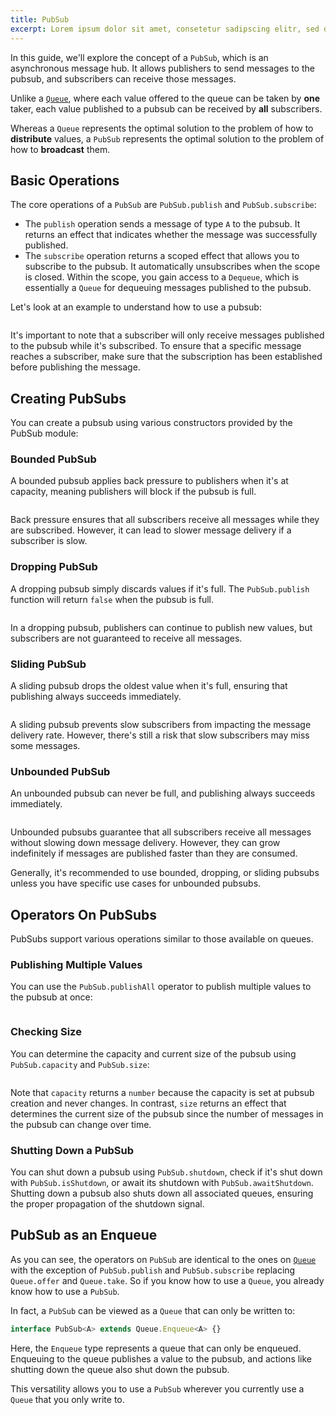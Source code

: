 ```yaml
---
title: PubSub
excerpt: Lorem ipsum dolor sit amet, consetetur sadipscing elitr, sed diam nonumy eirmod tempor invidunt ut labore.
---
```


In this guide, we'll explore the concept of a `PubSub`, which is an asynchronous message hub. It allows publishers to send messages to the pubsub, and subscribers can receive those messages.

Unlike a [`Queue`](queue), where each value offered to the queue can be taken by **one** taker, each value published to a pubsub can be received by **all** subscribers.

Whereas a `Queue` represents the optimal solution to the problem of how to **distribute** values, a `PubSub` represents the optimal solution to the problem of how to **broadcast** them.

## Basic Operations

The core operations of a `PubSub` are `PubSub.publish` and `PubSub.subscribe`:

- The `publish` operation sends a message of type `A` to the pubsub. It returns an effect that indicates whether the message was successfully published.
- The `subscribe` operation returns a scoped effect that allows you to subscribe to the pubsub. It automatically unsubscribes when the scope is closed. Within the scope, you gain access to a `Dequeue`, which is essentially a `Queue` for dequeuing messages published to the pubsub.

Let's look at an example to understand how to use a pubsub:

```ts file=<rootDir>/src/concurrency/pubsub/basic-operations.ts

```

It's important to note that a subscriber will only receive messages published to the pubsub while it's subscribed. To ensure that a specific message reaches a subscriber, make sure that the subscription has been established before publishing the message.

## Creating PubSubs

You can create a pubsub using various constructors provided by the PubSub module:

### Bounded PubSub

A bounded pubsub applies back pressure to publishers when it's at capacity, meaning publishers will block if the pubsub is full.

```ts file=<rootDir>/src/concurrency/pubsub/bounded.ts

```

Back pressure ensures that all subscribers receive all messages while they are subscribed. However, it can lead to slower message delivery if a subscriber is slow.

### Dropping PubSub

A dropping pubsub simply discards values if it's full. The `PubSub.publish` function will return `false` when the pubsub is full.

```ts file=<rootDir>/src/concurrency/pubsub/dropping.ts

```

In a dropping pubsub, publishers can continue to publish new values, but subscribers are not guaranteed to receive all messages.

### Sliding PubSub

A sliding pubsub drops the oldest value when it's full, ensuring that publishing always succeeds immediately.

```ts file=<rootDir>/src/concurrency/pubsub/sliding.ts

```

A sliding pubsub prevents slow subscribers from impacting the message delivery rate. However, there's still a risk that slow subscribers may miss some messages.

### Unbounded PubSub

An unbounded pubsub can never be full, and publishing always succeeds immediately.

```ts file=<rootDir>/src/concurrency/pubsub/unbounded.ts

```

Unbounded pubsubs guarantee that all subscribers receive all messages without slowing down message delivery. However, they can grow indefinitely if messages are published faster than they are consumed.

Generally, it's recommended to use bounded, dropping, or sliding pubsubs unless you have specific use cases for unbounded pubsubs.

## Operators On PubSubs

PubSubs support various operations similar to those available on queues.

### Publishing Multiple Values

You can use the `PubSub.publishAll` operator to publish multiple values to the pubsub at once:

```ts file=<rootDir>/src/concurrency/pubsub/publishAll.ts

```

### Checking Size

You can determine the capacity and current size of the pubsub using `PubSub.capacity` and `PubSub.size`:

```ts file=<rootDir>/src/concurrency/pubsub/size.ts

```

Note that `capacity` returns a `number` because the capacity is set at pubsub creation and never changes. In contrast, `size` returns an effect that determines the current size of the pubsub since the number of messages in the pubsub can change over time.

### Shutting Down a PubSub

You can shut down a pubsub using `PubSub.shutdown`, check if it's shut down with `PubSub.isShutdown`, or await its shutdown with `PubSub.awaitShutdown`. Shutting down a pubsub also shuts down all associated queues, ensuring the proper propagation of the shutdown signal.

## PubSub as an Enqueue

As you can see, the operators on `PubSub` are identical to the ones on [`Queue`](queue) with the exception of `PubSub.publish` and `PubSub.subscribe` replacing `Queue.offer` and `Queue.take`. So if you know how to use a `Queue`, you already know how to use a `PubSub`.

In fact, a `PubSub` can be viewed as a `Queue` that can only be written to:

```ts
interface PubSub<A> extends Queue.Enqueue<A> {}
```

Here, the `Enqueue` type represents a queue that can only be enqueued. Enqueuing to the queue publishes a value to the pubsub, and actions like shutting down the queue also shut down the pubsub.

This versatility allows you to use a `PubSub` wherever you currently use a `Queue` that you only write to.
